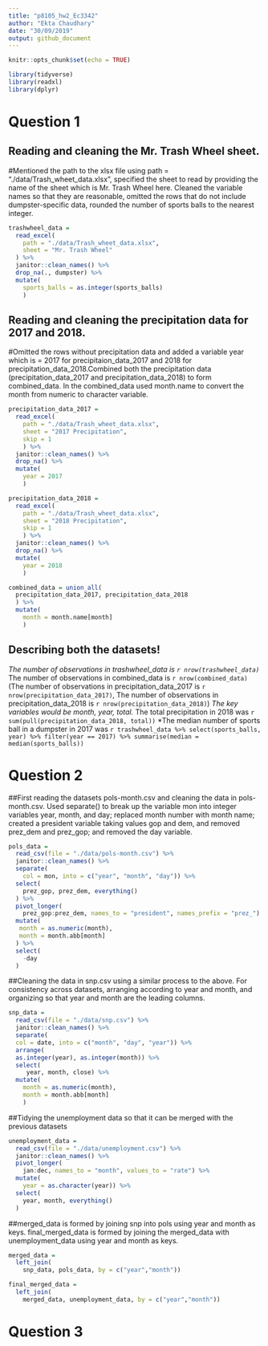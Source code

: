 ```yaml
---
title: "p8105_hw2_Ec3342"
author: "Ekta Chaudhary"
date: "30/09/2019"
output: github_document
---
```


```r
knitr::opts_chunk$set(echo = TRUE)

library(tidyverse)
library(readxl)
library(dplyr)

```

# Question 1

## Reading and cleaning the Mr. Trash Wheel sheet. 
#Mentioned the path to the xlsx file using path = "./data/Trash_wheet_data.xlsx", specified the sheet to read by providing the name of the sheet which is Mr. Trash Wheel here. Cleaned the variable names so that they are reasonable, omitted the rows that do not include dumpster-specific data, rounded the number of sports balls to the nearest integer.

```r
trashwheel_data = 
  read_excel(
    path = "./data/Trash_wheet_data.xlsx", 
    sheet = "Mr. Trash Wheel"
  ) %>%
  janitor::clean_names() %>%
  drop_na(., dumpster) %>%
  mutate(
    sports_balls = as.integer(sports_balls)
    )
```

## Reading and cleaning the precipitation data for 2017 and 2018. 
#Omitted the rows without precipitation data and added a variable year which is = 2017 for precipitaion_data_2017 and 2018 for precipitation_data_2018.Combined both the precipitation data (precipitation_data_2017 and precipitation_data_2018) to form combined_data. In the combined_data used month.name to convert the month from numeric to character variable.

```r
precipitation_data_2017 =
  read_excel(
    path = "./data/Trash_wheet_data.xlsx",
    sheet = "2017 Precipitation", 
    skip = 1
    ) %>%
  janitor::clean_names() %>%
  drop_na() %>%
  mutate(
    year = 2017
    )

precipitation_data_2018 =
  read_excel(
    path = "./data/Trash_wheet_data.xlsx",
    sheet = "2018 Precipitation",
    skip = 1
    ) %>%
  janitor::clean_names() %>%
  drop_na() %>%
  mutate(
    year = 2018
    )

combined_data = union_all(
  precipitation_data_2017, precipitation_data_2018
  ) %>%
  mutate(
    month = month.name[month] 
    )
```
## Describing both the datasets!
*The number of observations in trashwheel_data is `r nrow(trashwheel_data)`
*The number of observations in combined_data is `r nrow(combined_data)`
(The number of observations in precipitation_data_2017 is `r nrow(precipitation_data_2017)`,
The number of observations in precipitation_data_2018 is `r nrow(precipitation_data_2018)`) 
*The key variables would be month, year, total. 
*The total precipitation in 2018 was `r sum(pull(precipitation_data_2018, total))`
*The median number of sports ball in a dumpster in 2017 was `r trashwheel_data %>% select(sports_balls, year) %>% filter(year == 2017) %>% summarise(median = median(sports_balls))`

# Question 2

##First reading the datasets pols-month.csv and cleaning the data in pols-month.csv. Used separate() to break up the variable mon into integer variables year, month, and day; replaced month number with month name; created a president variable taking values gop and dem, and removed prez_dem and prez_gop; and removed the day variable.

```r
pols_data = 
  read_csv(file = "./data/pols-month.csv") %>%
  janitor::clean_names() %>%
  separate(
    col = mon, into = c("year", "month", "day")) %>% 
  select(
    prez_gop, prez_dem, everything()
  ) %>%
  pivot_longer(
    prez_gop:prez_dem, names_to = "president", names_prefix = "prez_") %>%
  mutate(
   month = as.numeric(month),
   month = month.abb[month]
  ) %>%
  select(
    -day
  )
```

##Cleaning the data in snp.csv using a similar process to the above. For consistency across datasets, arranging according to year and month, and organizing so that year and month are the leading columns.

```r
snp_data =
  read_csv(file = "./data/snp.csv") %>% 
  janitor::clean_names() %>% 
  separate(
  col = date, into = c("month", "day", "year")) %>% 
  arrange(
  as.integer(year), as.integer(month)) %>%
  select(
     year, month, close) %>%
  mutate(
    month = as.numeric(month),
    month = month.abb[month]
    ) 
```
##Tidying the unemployment data so that it can be merged with the previous datasets

```r
unemployment_data =
  read_csv(file = "./data/unemployment.csv") %>%
  janitor::clean_names() %>%
  pivot_longer(
    jan:dec, names_to = "month", values_to = "rate") %>%
  mutate(
    year = as.character(year)) %>%
  select(
    year, month, everything()
  )
```

##merged_data is formed by joining snp into pols using year and month as keys. final_merged_data is formed by joining the merged_data with unemployment_data using year and month as keys.

```r
merged_data =
  left_join(
    snp_data, pols_data, by = c("year","month"))

final_merged_data =
  left_join(
    merged_data, unemployment_data, by = c("year","month"))
```

# Question 3



